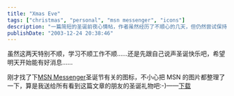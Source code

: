```yaml
---
title: "Xmas Eve"
tags: ["christmas", "personal", "msn messenger", "icons"]
description: "一篇简短的圣诞前夜心情帖，作者虽然经历了不顺心的几天，但仍然尝试保持乐观态度迎接圣诞节。同时分享了自己整理的 MSN Messenger 圣诞节主题图标，作为给读者的圣诞礼物。"
publishDate: "2003-12-24 20:38:46"
---
```


虽然这两天特别不顺，学习不顺工作不顺……还是先跟自己说声圣诞快乐吧，希望明天开始能有好消息……

刚才找了下[MSN Messenger](http://messenger.msn.com/)圣诞节有关的图标，不小心把 MSN 的图片都整理了一下，算是我送给所有看到这篇文章的朋友的圣诞礼物吧:-)——[下载](http://blog.xdanger.com/archives/docs/20031224a.rar)
